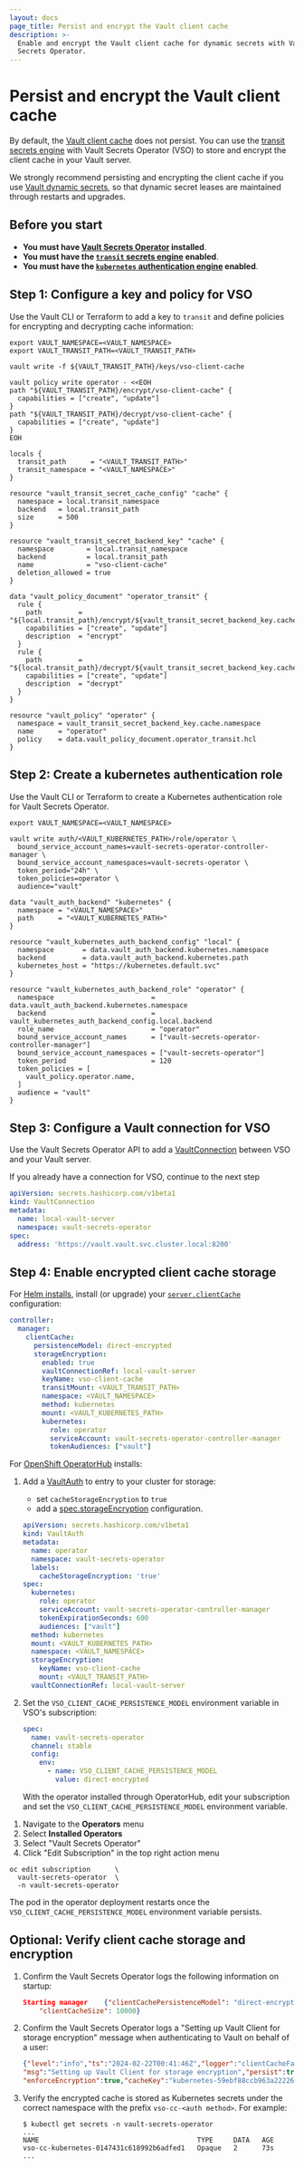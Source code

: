 ```yaml
---
layout: docs
page_title: Persist and encrypt the Vault client cache
description: >-
  Enable and encrypt the Vault client cache for dynamic secrets with Vault
  Secrets Operator.
---
```


# Persist and encrypt the Vault client cache

By default, the [Vault client cache](/vault/docs/platform/k8s/vso/sources/vault#vault-client-cache) does not persist. You can use the
[transit secrets engine](/vault/docs/secrets/transit) with Vault Secrets Operator (VSO)
to store and encrypt the client cache in your Vault server.

<Highlight title="Dynamic secrets best practice">

  We strongly recommend persisting and encrypting the client cache if you use
  [Vault dynamic secrets](/vault/docs/platform/k8s/vso/api-reference#vaultdynamicsecret),
  so that dynamic secret leases are maintained through restarts and upgrades.

</Highlight>

## Before you start

- **You must have [Vault Secrets Operator](/vault/docs/platform/k8s/vso/sources/vault) installed**.
- **You must have the [`transit` secrets engine](/vault/docs/secrets/transit) enabled**.
- **You must have the [`kubernetes` authentication engine](/vault/docs/auth/kubernetes) enabled**.

## Step 1: Configure a key and policy for VSO

Use the Vault CLI or Terraform to add a key to `transit` and define policies
for encrypting and decrypting cache information:

<CodeTabs>
<CodeBlockConfig>

```shell-session
export VAULT_NAMESPACE=<VAULT_NAMESPACE>
export VAULT_TRANSIT_PATH=<VAULT_TRANSIT_PATH>

vault write -f ${VAULT_TRANSIT_PATH}/keys/vso-client-cache

vault policy write operator - <<EOH
path "${VAULT_TRANSIT_PATH}/encrypt/vso-client-cache" {
  capabilities = ["create", "update"]
}
path "${VAULT_TRANSIT_PATH}/decrypt/vso-client-cache" {
  capabilities = ["create", "update"]
}
EOH
```

</CodeBlockConfig>
<CodeBlockConfig>

```hcl
locals {
  transit_path      = "<VAULT_TRANSIT_PATH>"
  transit_namespace = "<VAULT_NAMESPACE>"
}

resource "vault_transit_secret_cache_config" "cache" {
  namespace = local.transit_namespace
  backend   = local.transit_path
  size      = 500
}

resource "vault_transit_secret_backend_key" "cache" {
  namespace        = local.transit_namespace
  backend          = local.transit_path
  name             = "vso-client-cache"
  deletion_allowed = true
}

data "vault_policy_document" "operator_transit" {
  rule {
    path         = "${local.transit_path}/encrypt/${vault_transit_secret_backend_key.cache.name}"
    capabilities = ["create", "update"]
    description  = "encrypt"
  }
  rule {
    path         = "${local.transit_path}/decrypt/${vault_transit_secret_backend_key.cache.name}"
    capabilities = ["create", "update"]
    description  = "decrypt"
  }
}

resource "vault_policy" "operator" {
  namespace = vault_transit_secret_backend_key.cache.namespace
  name      = "operator"
  policy    = data.vault_policy_document.operator_transit.hcl
}
```

</CodeBlockConfig>
</CodeTabs>

## Step 2: Create a kubernetes authentication role

Use the Vault CLI or Terraform to create a Kubernetes authentication role for
Vault Secrets Operator.

<CodeTabs>
<CodeBlockConfig>

```shell-session
export VAULT_NAMESPACE=<VAULT_NAMESPACE>

vault write auth/<VAULT_KUBERNETES_PATH>/role/operator \
  bound_service_account_names=vault-secrets-operator-controller-manager \
  bound_service_account_namespaces=vault-secrets-operator \
  token_period="24h" \
  token_policies=operator \
  audience="vault"
```

</CodeBlockConfig>
<CodeBlockConfig>

```hcl
data "vault_auth_backend" "kubernetes" {
  namespace = "<VAULT_NAMESPACE>"
  path      = "<VAULT_KUBERNETES_PATH>"
}

resource "vault_kubernetes_auth_backend_config" "local" {
  namespace       = data.vault_auth_backend.kubernetes.namespace
  backend         = data.vault_auth_backend.kubernetes.path
  kubernetes_host = "https://kubernetes.default.svc"
}

resource "vault_kubernetes_auth_backend_role" "operator" {
  namespace                        = data.vault_auth_backend.kubernetes.namespace
  backend                          = vault_kubernetes_auth_backend_config.local.backend
  role_name                        = "operator"
  bound_service_account_names      = ["vault-secrets-operator-controller-manager"]
  bound_service_account_namespaces = ["vault-secrets-operator"]
  token_period                     = 120
  token_policies = [
    vault_policy.operator.name,
  ]
  audience = "vault"
}
```

</CodeBlockConfig>
</CodeTabs>

## Step 3: Configure a Vault connection for VSO

Use the Vault Secrets Operator API to add a
[VaultConnection](/vault/docs/platform/k8s/vso/api-reference#vaultconnection)
between VSO and your Vault server.

<Note>If you already have a connection for VSO, continue to the next step</Note>

```yaml
apiVersion: secrets.hashicorp.com/v1beta1
kind: VaultConnection
metadata:
  name: local-vault-server
  namespace: vault-secrets-operator
spec:
  address: 'https://vault.vault.svc.cluster.local:8200'
```

## Step 4: Enable encrypted client cache storage

<Tabs>

<Tab heading="Helm">

For [Helm installs](/vault/docs/platform/k8s/vso/installation#installation-using-helm),
install (or upgrade) your [`server.clientCache`](/vault/docs/platform/k8s/vso/helm#v-controller-manager-clientcache)
configuration:

```yaml
controller:
  manager:
    clientCache:
      persistenceModel: direct-encrypted
      storageEncryption:
        enabled: true
        vaultConnectionRef: local-vault-server
        keyName: vso-client-cache
        transitMount: <VAULT_TRANSIT_PATH>
        namespace: <VAULT_NAMESPACE>
        method: kubernetes
        mount: <VAULT_KUBERNETES_PATH>
        kubernetes:
          role: operator
          serviceAccount: vault-secrets-operator-controller-manager
          tokenAudiences: ["vault"]
```

</Tab>

<Tab heading="OLM/OperatorHub">

For [OpenShift OperatorHub](/vault/docs/platform/k8s/vso/openshift#operatorhub)
installs:

1. Add a [VaultAuth](/vault/docs/platform/k8s/vso/api-reference#vaultauth) to
   entry to your cluster for storage:
    - set `cacheStorageEncryption` to `true`
    - add a [spec.storageEncryption](/vault/docs/platform/k8s/vso/api-reference#vaultauthspec)
      configuration.

    ```yaml
    apiVersion: secrets.hashicorp.com/v1beta1
    kind: VaultAuth
    metadata:
      name: operator
      namespace: vault-secrets-operator
      labels:
        cacheStorageEncryption: 'true'
    spec:
      kubernetes:
        role: operator
        serviceAccount: vault-secrets-operator-controller-manager
        tokenExpirationSeconds: 600
        audiences: ["vault"]
      method: kubernetes
      mount: <VAULT_KUBERNETES_PATH>
      namespace: <VAULT_NAMESPACE>
      storageEncryption:
        keyName: vso-client-cache
        mount: <VAULT_TRANSIT_PATH>
      vaultConnectionRef: local-vault-server
    ```

1. Set the `VSO_CLIENT_CACHE_PERSISTENCE_MODEL` environment variable in VSO's
   subscription:

    <CodeBlockConfig highlight="6-7">

    ```yaml
    spec:
      name: vault-secrets-operator
      channel: stable
      config:
        env:
          - name: VSO_CLIENT_CACHE_PERSISTENCE_MODEL
            value: direct-encrypted
    ```

    </CodeBlockConfig>

   With the operator installed through OperatorHub, edit your subscription and
   set the `VSO_CLIENT_CACHE_PERSISTENCE_MODEL` environment variable.

<Tabs>
<Tab heading="Web Console">

  <ol>
    <li>Navigate to the <b>Operators</b> menu</li>
    <li>Select <b>Installed Operators</b></li>
    <li>Select "Vault Secrets Operator"</li>
    <li>Click "Edit Subscription" in the top right action menu</li>
  </ol>

</Tab>
<Tab heading="CLI">

  ```shell-session
  oc edit subscription      \
    vault-secrets-operator  \
    -n vault-secrets-operator
  ```

</Tab>
</Tabs>

The pod in the operator deployment restarts once the
`VSO_CLIENT_CACHE_PERSISTENCE_MODEL` environment variable persists.

</Tab>

</Tabs>

## Optional: Verify client cache storage and encryption

1. Confirm the Vault Secrets Operator logs the following information on startup:

    <CodeBlockConfig hideClipboard>

    ```json
    Starting manager    {"clientCachePersistenceModel": "direct-encrypted",
        "clientCacheSize": 10000}
    ```

    </CodeBlockConfig>

1. Confirm the Vault Secrets Operator logs a "Setting up Vault Client for
   storage encryption" message when authenticating to Vault on behalf of a user:

    <CodeBlockConfig hideClipboard>

    ```json
    {"level":"info","ts":"2024-02-22T00:41:46Z","logger":"clientCacheFactory",
    "msg":"Setting up Vault Client for storage encryption","persist":true,
    "enforceEncryption":true,"cacheKey":"kubernetes-59ebf88ccb963a22226bad"}
    ```

    </CodeBlockConfig>

1. Verify the encrypted cache is stored as Kubernetes secrets under the correct
   namespace with the prefix `vso-cc-<auth method>`. For example:

    <CodeBlockConfig hideClipboard>

    ```shell-session
    $ kubectl get secrets -n vault-secrets-operator
    ...
    NAME                                       TYPE     DATA   AGE
    vso-cc-kubernetes-0147431c618992b6adfed1   Opaque   2      73s
    ...
    ```

    </CodeBlockConfig>
